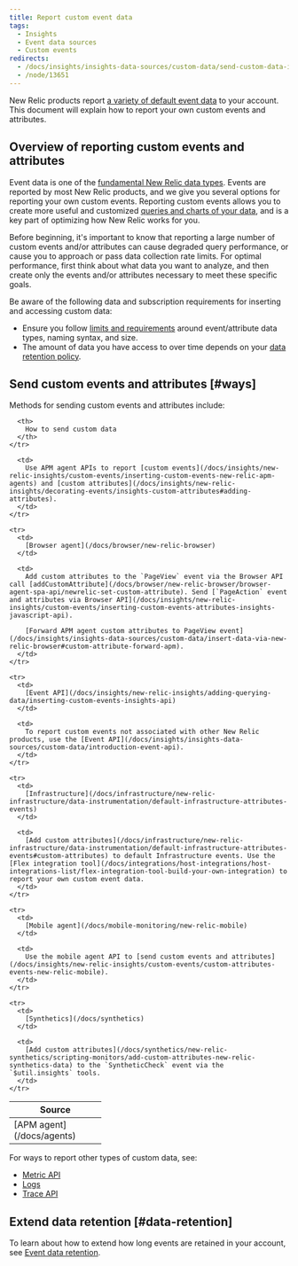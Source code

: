 ```yaml
---
title: Report custom event data
tags:
  - Insights
  - Event data sources
  - Custom events
redirects:
  - /docs/insights/insights-data-sources/custom-data/send-custom-data-insights
  - /node/13651
---
```


New Relic products report [a variety of default event data](/docs/insights/insights-data-sources/default-data) to your account. This document will explain how to report your own custom events and attributes.

## Overview of reporting custom events and attributes

Event data is one of the [fundamental New Relic data types](/docs/using-new-relic/data/understand-data/new-relic-data-types). Events are reported by most New Relic products, and we give you several options for reporting your own custom events. Reporting custom events allows you to create more useful and customized [queries and charts of your data](/docs/using-new-relic/data/understand-data/query-new-relic-data), and is a key part of optimizing how New Relic works for you.

Before beginning, it's important to know that reporting a large number of custom events and/or attributes can cause degraded query performance, or cause you to approach or pass data collection rate limits. For optimal performance, first think about what data you want to analyze, and then create only the events and/or attributes necessary to meet these specific goals.

Be aware of the following data and subscription requirements for inserting and accessing custom data:

* Ensure you follow [limits and requirements](/docs/insights/insights-data-sources/custom-data/data-requirements) around event/attribute data types, naming syntax, and size.
* The amount of data you have access to over time depends on your [data retention policy](/docs/insights/use-insights-ui/manage-account-data/insights-data-retention).

## Send custom events and attributes [#ways]

Methods for sending custom events and attributes include:

<table>
  <thead>
    <tr>
      <th width="150px">
        Source
      </th>

      <th>
        How to send custom data
      </th>
    </tr>
  </thead>

  <tbody>
    <tr>
      <td>
        [APM agent](/docs/agents)
      </td>

      <td>
        Use APM agent APIs to report [custom events](/docs/insights/new-relic-insights/custom-events/inserting-custom-events-new-relic-apm-agents) and [custom attributes](/docs/insights/new-relic-insights/decorating-events/insights-custom-attributes#adding-attributes).
      </td>
    </tr>

    <tr>
      <td>
        [Browser agent](/docs/browser/new-relic-browser)
      </td>

      <td>
        Add custom attributes to the `PageView` event via the Browser API call [addCustomAttribute](/docs/browser/new-relic-browser/browser-agent-spa-api/newrelic-set-custom-attribute). Send [`PageAction` event and attributes via Browser API](/docs/insights/new-relic-insights/custom-events/inserting-custom-events-attributes-insights-javascript-api).

        [Forward APM agent custom attributes to PageView event](/docs/insights/insights-data-sources/custom-data/insert-data-via-new-relic-browser#custom-attribute-forward-apm).
      </td>
    </tr>

    <tr>
      <td>
        [Event API](/docs/insights/new-relic-insights/adding-querying-data/inserting-custom-events-insights-api)
      </td>

      <td>
        To report custom events not associated with other New Relic products, use the [Event API](/docs/insights/insights-data-sources/custom-data/introduction-event-api).
      </td>
    </tr>

    <tr>
      <td>
        [Infrastructure](/docs/infrastructure/new-relic-infrastructure/data-instrumentation/default-infrastructure-attributes-events)
      </td>

      <td>
        [Add custom attributes](/docs/infrastructure/new-relic-infrastructure/data-instrumentation/default-infrastructure-attributes-events#custom-attributes) to default Infrastructure events. Use the [Flex integration tool](/docs/integrations/host-integrations/host-integrations-list/flex-integration-tool-build-your-own-integration) to report your own custom event data.
      </td>
    </tr>

    <tr>
      <td>
        [Mobile agent](/docs/mobile-monitoring/new-relic-mobile)
      </td>

      <td>
        Use the mobile agent API to [send custom events and attributes](/docs/insights/new-relic-insights/custom-events/custom-attributes-events-new-relic-mobile).
      </td>
    </tr>

    <tr>
      <td>
        [Synthetics](/docs/synthetics)
      </td>

      <td>
        [Add custom attributes](/docs/synthetics/new-relic-synthetics/scripting-monitors/add-custom-attributes-new-relic-synthetics-data) to the `SyntheticCheck` event via the `$util.insights` tools.
      </td>
    </tr>
  </tbody>
</table>

For ways to report other types of custom data, see:

* [Metric API](/docs/data-ingest-apis/get-data-new-relic/metric-api/introduction-metric-api)
* [Logs](/docs/logs/new-relic-logs/get-started/introduction-new-relic-logs)
* [Trace API](/docs/understand-dependencies/distributed-tracing/trace-api/introduction-trace-api)

## Extend data retention [#data-retention]

To learn about how to extend how long events are retained in your account, see [Event data retention](/docs/insights/use-insights-ui/manage-account-data/insights-data-retention).
